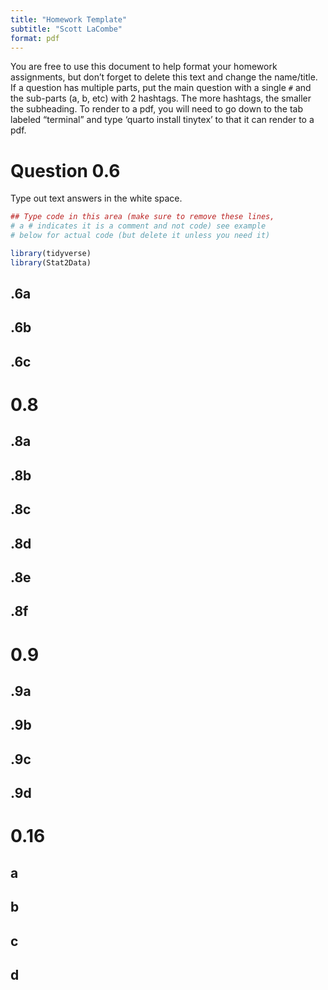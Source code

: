 ```yaml
---
title: "Homework Template"
subtitle: "Scott LaCombe"
format: pdf
---
```


You are free to use this document to help format your homework assignments, but don't forget to delete this text and change the name/title. If a question has multiple parts, put the main question with a single `#` and the sub-parts (a, b, etc) with 2 hashtags. The more hashtags, the smaller the subheading. To render to a pdf, you will need to go down to the tab labeled "terminal" and type 'quarto install tinytex' to that it can render to a pdf.

# Question 0.6

Type out text answers in the white space.

```r
## Type code in this area (make sure to remove these lines, 
# a # indicates it is a comment and not code) see example 
# below for actual code (but delete it unless you need it)

library(tidyverse)
library(Stat2Data)
```

## .6a

## .6b

## .6c


# 0.8

## .8a

## .8b

## .8c

## .8d

## .8e

## .8f

# 0.9

## .9a

## .9b

## .9c

## .9d

# 0.16

## a

## b

## c

## d
